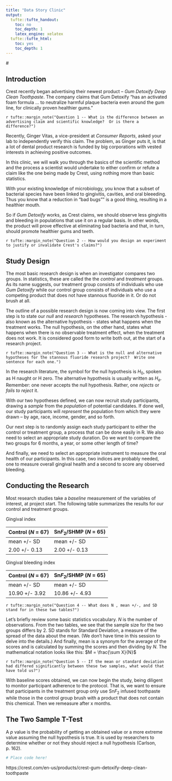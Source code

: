 ---
title: "Data Story Clinic"
output:
  tufte::tufte_handout:
    toc: no
    toc_depth: 1
    latex_engine: xelatex
  tufte::tufte_html:
    toc: yes
    toc_depth: 1
---

#\textcolor{blue}{Statistics and the Logic of Discovery}  

## Introduction
Crest recently began advertising their newest product -- *Gum Detoxify Deep Clean Toothpaste*.  The company claims that Gum Detoxify "has an activated foam formula ... to neutralize harmful plaque bacteria even around the gum line, for clinically proven healthier gums."

`r tufte::margin_note("Question 1 -- What is the difference between an advertising claim and scientific knowledge?  Or is there a difference?")`

Recently, Ginger Vitas, a vice-president at *Consumer Reports*, asked your lab to independently verify this claim.  The problem, as Ginger puts it, is that a lot of dental product research is funded by big corporations with vested interests in achieving positive outcomes.

In this clinic, we will walk you through the basics of the scientific method and the process a scientist would undertake to either confirm or refute a claim like the one being made by Crest, using nothing more than basic statistics.

With your existing knowledge of microbiology, you know that a subset of bacterial species have been linked to gingivitis, cavities, and oral bleeeding.  Thus you know that a reduction in "bad bugs"" is a good thing, resulting in a healthier mouth.  

So if *Gum Detoxify* works, as Crest claims, we should observe less gingivitis and bleeding in populations that use it on a regular basis.  In other words, the product will prove effective at eliminating bad bacteria and that, in turn, should promote healthier gums and teeth.

`r tufte::margin_note("Question 2 -- How would you design an experiment to justify or invalidate Crest's claims?")`

## Study Design
The most basic research design is when an investigator compares two groups.  In statistics, these are called the the *control* and *treatment* groups.  As its name suggests, our treatment group consists of individuals who use *Gum Detoxify* while our control group consists of individuals who use a competing product that does not have stannous fluoride in it.  Or do not brush at all.

The outline of a possible research design is now coming into view.  The first step is to state our *null* and *research* hypotheses.  The research hypothesis - also known as the alternative hypothesis - states what happens when the treatment works.  The null hypothesis, on the other hand, states what happens when there is no observable treatment effect, when the treatment does not work.  It is considered good form to write both out, at the start of a research project.

`r tufte::margin_note("Question 3 -- What is the null and alternative hypotheses for the stannous fluoride research project?  Write one sentence for each one.")`

In the research literature, the symbol for the null hypothesis is $H_{0}$, spoken as H naught or H zero.  The alternative hypothesis is usually written as $H_{a}$.  Remember: one never accepts the null hypothesis.  Rather, one *rejects* or *fails to reject* it.

With our two hypotheses defined, we can now recruit study participants, drawing a *sample* from the *population* of potential candidates.  If done well, our study participants will *represent* the population from which they were drawn -- by age, race, income, gender, and so forth.

Our next step is to randomly assign each study participant to either the control or treatment group, a process that can be done easily in R.  We also need to select an appropriate study duration.  Do we want to compare the two groups for 6 months, a year, or some other length of time?  

And finally, we need to select an appropriate instrument to measure the oral health of our participants.  In this case, two indices are probably needed, one to measure overall gingival health and a second to score any observed bleeding. 

## Conducting the Research
Most research studies take a *baseline* measurement of the variables of interest, at project start.  The following table summarizes the results for our control and treatment groups.

Gingival index

Control (*N* = 67) | Sn$F_{2}$/SHMP (*N* = 65)
-------------------| --------------------------
mean +/- SD        | mean +/- SD
2.00 +/- 0.13      | 2.00 +/- 0.13

Gingival bleeding index

Control (*N* = 67) | Sn$F_{2}$/SHMP (*N* = 65)
-------------------| --------------------------
mean +/- SD        | mean +/- SD
10.90 +/- 3.92     | 10.86 +/- 4.93

`r tufte::margin_note("Question 4 -- What does N , mean +/-, and SD stand for in these two tables?")`

Let's briefly review some basic statistics vocabulary.  *N* is the number of observations.  From the two tables, we see that the sample size for the two groups differs by 2.  SD stands for Standard Deviation, a measure of the spread of the data about the mean.  (We don't have time in this session to delve into the details.)  And finally, mean is a synonym for the average of the scores and is calculated by summing the scores and then dividing by *N*.  The mathematical notation looks like this: $M = \frac{\sum X}{N}$

`r tufte::margin_note("Question 5 -- If the mean or standard deviation had differed significantly between these two samples, what would that have told us?")`

With baseline scores obtained, we can now begin the study, being diligent to monitor participant adherence to the protocol.  That is, we want to ensure that participants in the treatment group only use Sn$F_{2}$ infused toothpaste while those in the control group brush with a product that does not contain this chemical.  Then we remeasure after x months.

## The Two Sample T-Test

A *p* value is the probability of getting an obtained value or a more extreme value assuming the null hypothesis is true.  It is used by researchers to determine whether or not they should reject a null hypothesis (Carlson, p. 162).

```{r fig.width = 5, fig.height = 5}

# Place code here!

```

https://crest.com/en-us/products/crest-gum-detoxify-deep-clean-toothpaste

